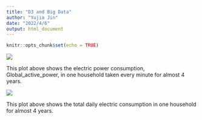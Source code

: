 ---
title: "D3 and Big Data"
author: "Yujia Jin"
date: "2022/4/6"
output: html_document
---

```{r setup, include=FALSE}
knitr::opts_chunk$set(echo = TRUE)
```

![](dshade.png)

This plot above shows the electric power consumption, Global_active_power, in one household taken every minute for almost 4 years. 


![](assignment-2.png)

This plot above shows the total daily electric consumption in one household for almost 4 years. 
